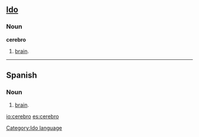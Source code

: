 ==[[Ido]]==
===Noun===
'''cerebro'''

# [[brain]].

----

==Spanish==
===Noun===
# [[brain]].

[[Category:Ido language]]
[[io:cerebro]]
[[es:cerebro]]